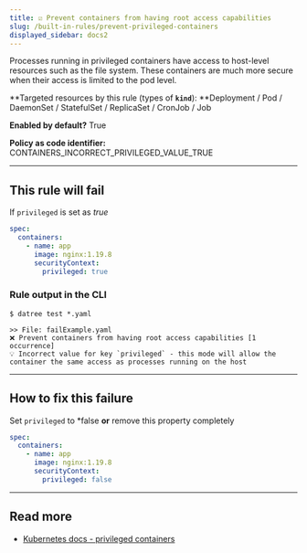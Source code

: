 ```yaml
---
title: ☑️ Prevent containers from having root access capabilities
slug: /built-in-rules/prevent-privileged-containers
displayed_sidebar: docs2
---
```


Processes running in privileged containers have access to host-level resources such as the file system. These containers are much more secure when their access is limited to the pod level.

**Targeted resources by this rule (types of **`kind`**): **Deployment / Pod / DaemonSet / StatefulSet / ReplicaSet / CronJob / Job

**Enabled by default?** True

**Policy as code identifier:** CONTAINERS_INCORRECT_PRIVILEGED_VALUE_TRUE

---

## This rule will fail

If `privileged` is set as _true_

```yaml
spec:
  containers:
    - name: app
      image: nginx:1.19.8
      securityContext:
        privileged: true
```

### Rule output in the CLI

```none
$ datree test *.yaml

>> File: failExample.yaml
❌ Prevent containers from having root access capabilities [1 occurrence]
💡 Incorrect value for key `privileged` - this mode will allow the container the same access as processes running on the host
```

---

## How to fix this failure

Set `privileged` to \*false **or** remove this property completely

```yaml
spec:
  containers:
    - name: app
      image: nginx:1.19.8
      securityContext:
        privileged: false
```

---

## Read more

- [Kubernetes docs - privileged containers](https://kubernetes.io/docs/concepts/policy/pod-security-policy/#privileged)
